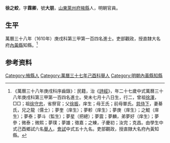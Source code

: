 {{明清人物信息框
| 姓名 = 徐之蛟
| 原名 =
| 圖片名稱= 
| 圖片大小 =
| 圖片說明 = 
| 最高職務 = 直隸大名府內黃縣知縣
| 國家 = 大明 
| 爵位 =
| 籍貫 = [[山東|山東]][[萊州府|萊州府]][[掖縣|掖縣]]
| 族裔 = 
| 旗籍 = 
| 字號 = 
| 諡號 =
| 出生日期 = 萬曆十一年（1583年）七月十八日
| 出生地點 =
| 逝世日期 = 卒年不詳
| 逝世地點 =
| 墓葬 =
| 配偶 = 綦氏
| 親屬 = 曾祖[[徐澤|徐澤]]，祖[[徐守忠|徐守忠]]<br>父[[徐振|徐振]]，母王氏，前母單氏
| 出身 =
* 萬曆三十七年己酉科舉人
* 萬曆三十八年庚戌科同進士出身
| 經歷 =
| 著作 =  
}}
'''徐之蛟'''{{BD|1583年||？年||X}}，字'''霖卿'''，號'''大朋'''，[[山東|山東]][[萊州府|萊州府]][[掖縣|掖縣]]人，明朝官員。

== 生平 ==
萬曆三十八年（1610年）庚戌科第三甲第一百四名進士。吏部觀政，授直隸大名府[[內黃縣|內黃縣]]知縣。<ref>《萬曆三十八年庚戌科序齒錄》：民籍，治《[[詩經|詩經]]》，年二十七歲中式萬曆三十八年庚戌科第三甲第一百四名進士。癸未七月十八日生，行二，曾祖[[徐澤|徐澤]]，□□；祖[[徐守忠|徐守忠]]，省祭官；父[[徐振|徐振]]，庠生；母王氏；前母單氏。[[慈侍下|慈侍下]]，妻綦氏，兄之龍（儒士）；夢奎（庠生）；夢軫（庠生）；夢庚（庠生）；之鯤（庠生）；夢泰；夢斗（監生）；夢星（把總）；夢震；夢麟，弟夢好（庠生）；夢參；微泰；微熙；夢璞；夢雄；徵嘉；之蝀，子慶初；汝完；克昌。由學生中式己酉鄉試六名[[舉人|舉人]]，[[會試|會試]]中式五十九名。吏部觀政，授直隸大名府內黃知縣。</ref>

== 参考资料 ==
{{reflist}}

{{start box}}
{{s-off}}
{{s-before|[[袁化中|袁化中]]}}
{{s-title|明朝內黃縣知縣|1609年－1611年}}
{{s-after|[[周士顯|周士顯]]}}
{{end box}}

{{萬曆三十八年庚戌科殿试金榜}}

{{Authority control}}

{{DEFAULTSORT:Xu徐}}
[[Category:掖縣人|Category:掖縣人]]
[[Category:萬曆三十七年己酉科舉人|Category:萬曆三十七年己酉科舉人]]
[[Category:明朝內黃縣知縣|Category:明朝內黃縣知縣]]


{{明朝人物小作品}}